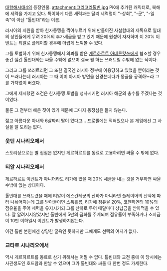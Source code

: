 [[대항해시대4]]의 등장인물. 
attachment:그리고리톨빈.jpg
PK에 추가된 캐릭터로, 북해에 세력을 가지고 있다.
특이하게 다른 세력과는 달리 세력명이 "-상회", "-군", "-일족"이 아닌 "톨빈대"라는 이름.

러시아의 지원을 받아 한자동맹을 찍어누르기 위해 만들어진 사설함대의 제독으로 일대의 상인들에게 무려 20%의 추가세금을 받고 있기 때문에 원성이 자자하며 이 20% 이벤트는 티알로 플레이할 경우에 더럽게 느껴볼 수 있다.

그를 토벌하기 위해 한자동맹에서 의뢰를 받은 [[게르하르트 아데른캇쓰]]에게 협조할 경우 좋건 싫건 톨빈대와는 싸울 수밖에 없으며 결국 뭘 하든 쓰러트릴 수밖에 없는 적이다. 

그리고 그를 쓰러트리면 그 또한 결국엔 러시아 정부에 이용당하고 있었을 뿐이라는 것이 드러나는데 러시아는 그 때 이미 아시아 방면을 신경쓴데다가 몽골을 공격하느라 그를 가차없이 버렸다.

그에게 제시했던 조건은 한자동맹 토벌을 성사시키면 러시아 해군의 총수를 주겠다는 것이었다. 

물론 그 전부터 해온 짓이 있기 때문에 그다지 동정심은 들지 않는다.

젊고 아름다운 아내와 6살짜리 딸이 있다고... 프로필에는 적혀있으나 본 게임에선 그 사실을 알 도리는 없다.

=== 웃딘 시나리오에서 ===
스토리상으로는 별 접점은 없지만 게르하르트를 동료로 고용하려면 싸울 수 밖에 없다.

=== 티알 시나리오에서 ===
게르하르트 이벤트가 아니더라도 리가에 있을 때 20% 세금을 내는 것을 거부하면 싸울 수밖에 없는 상대이다.

톨빈대를 쓰러트렸을 때에 티알이 에스칸테군의 산하가 아니라면 플레이어의 선택에 따라 나뉘어지는데 그를 받아들이면 스톡홀롬, 리가에 점유율 20%, 코펜하겐의 10%의 점유율을 주어 세력을 유지시키되 그를 산하로 두어 매달마다 상납금을 받아먹을 수 있다. 잘 알려지지않았지만 톨빈에게 5만의 금화를 주게되며 점유률이 부족하거나 소지금이 10만 이하일시 이벤트가 발생하지않는다.

이건 톨빈 본인에겐 상당한 굴욕인 듯하지만 그에게도 선택의 여지가 없다.

=== 교타로 시나리오에서 ===
역시 게르하르트를 동료로 삼기 위해서는 어쩔 수 없다. 톨빈대와 교전 중에 이 당시에는 사관생도인 호드람과 만날 수 있으며 그가 톨빈대와 싸울 때 한번 정도 가세한다. 
